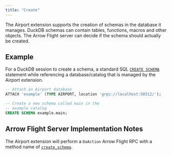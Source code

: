 ```yaml
---
title: "Create"
---
```


The Airport extension supports the creation of schemas in the database it manages. DuckDB schemas can contain tables, functions, macros and other objects. The Arrow Flight server can decide if the schema should actually be created.

## Example

For a DuckDB session to create a schema, a standard SQL [`CREATE SCHEMA`](https://duckdb.org/docs/stable/sql/statements/create_schema.html) statement while referencing a database/catalog that is managed by the Airport extension.

```sql
-- Attach an Airport database
ATTACH 'example' (TYPE AIRPORT, location 'grpc://localhost:50312/');

-- Create a new schema called main in the
-- example catalog
CREATE SCHEMA example.main;
```

## Arrow Flight Server Implementation Notes

The Airport extension will perform a `DoAction` Arrow Flight RPC with a method name of [`create_schema`](server_action_create_schema.qmd).


